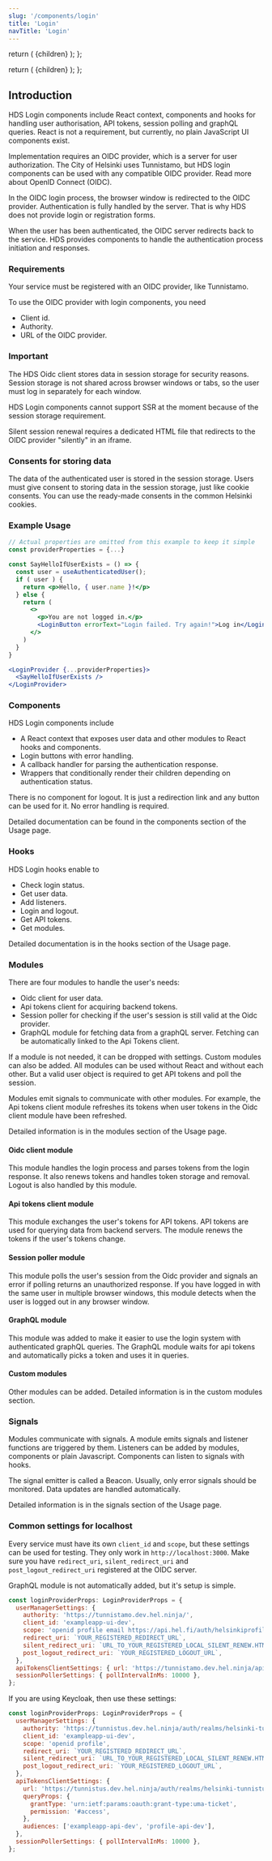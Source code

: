 ```yaml
---
slug: '/components/login'
title: 'Login'
navTitle: 'Login'
---
```




  return (
    <AnchorLink path="/components/login/usage" anchor={anchor}>
      {children}
    </AnchorLink>
  );
};

  return (
    <AnchorLink path="/components/login/api" anchor={anchor}>
      {children}
    </AnchorLink>
  );
};

## Introduction

HDS Login components include React context, components and hooks for handling user authorisation, API tokens, session polling and graphQL queries. React is not a requirement, but currently, no plain JavaScript UI components exist.

Implementation requires an OIDC provider, which is a server for user authorization. The City of Helsinki uses <ExternalLink href="https://github.com/City-of-Helsinki/tunnistamo">Tunnistamo</ExternalLink>, but HDS login components can be used with any compatible OIDC provider. Read more about <ExternalLink href="https://auth0.com/intro-to-iam/what-is-openid-connect-oidc">OpenID Connect (OIDC)</ExternalLink>.

In the OIDC login process, the browser window is redirected to the OIDC provider. Authentication is fully handled by the server. That is why HDS does not provide login or registration forms.

When the user has been authenticated, the OIDC server redirects back to the service. HDS provides components to handle the authentication process initiation and responses.

### Requirements

Your service must be registered with an OIDC provider, like Tunnistamo.

To use the OIDC provider with login components, you need

- Client id.
- Authority.
- URL of the OIDC provider.

### Important

The HDS <UsagePageAnchorLink>Oidc client</UsagePageAnchorLink> stores data in session storage for security reasons. Session storage is not shared across browser windows or tabs, so the user must log in separately for each window.

HDS Login components cannot support SSR at the moment because of the session storage requirement.

Silent session renewal requires a <UsagePageAnchorLink anchor="silent-renewal">dedicated HTML file</UsagePageAnchorLink> that redirects to the OIDC provider "silently" in an iframe.

### Consents for storing data

The data of the authenticated user is stored in the session storage. Users must give consent to storing data in the session storage, just like cookie consents.
You can use the ready-made consents in the <InternalLink href="/patterns/cookies/common-helsinki-cookies/#hds-login-component">common Helsinki cookies</InternalLink>.

### Example Usage

<PlaygroundPreview>

```jsx
// Actual properties are omitted from this example to keep it simple
const providerProperties = {...}

const SayHelloIfUserExists = () => {
  const user = useAuthenticatedUser();
  if ( user ) {
    return <p>Hello, { user.name }!</p>
  } else {
    return (
      <>
        <p>You are not logged in.</p>
        <LoginButton errorText="Login failed. Try again!">Log in</LoginButton>
      </>
    )
  }
}

<LoginProvider {...providerProperties}>
  <SayHelloIfUserExists />
</LoginProvider>

```

</PlaygroundPreview>

### Components

HDS Login components include

- A React context that exposes user data and other modules to React hooks and components.
- Login buttons with error handling.
- A callback handler for parsing the authentication response.
- Wrappers that conditionally render their children depending on authentication status.

There is no component for logout. It is just a redirection link and any button can be used for it. No error handling is required.

Detailed documentation can be found in the <UsagePageAnchorLink anchor="components">components section</UsagePageAnchorLink> of the <UsagePageAnchorLink anchor="usage">Usage page</UsagePageAnchorLink>.

### Hooks

HDS Login hooks enable to

- Check login status.
- Get user data.
- Add listeners.
- Login and logout.
- Get API tokens.
- Get modules.

Detailed documentation is in the <UsagePageAnchorLink anchor="oidc-client-hooks">hooks section</UsagePageAnchorLink> of the <UsagePageAnchorLink anchor="usage">Usage page</UsagePageAnchorLink>.

### Modules

There are four modules to handle the user's needs:

- <UsagePageAnchorLink>Oidc client</UsagePageAnchorLink> for user data.
- <UsagePageAnchorLink>Api tokens client</UsagePageAnchorLink> for acquiring backend tokens.
- <UsagePageAnchorLink>Session poller</UsagePageAnchorLink> for checking if the user's session is still valid at the Oidc
  provider.
- <UsagePageAnchorLink>GraphQL module</UsagePageAnchorLink> for fetching data from a graphQL server. Fetching can be automatically
  linked to the Api Tokens client.

If a module is not needed, it can be dropped with settings. <InternalLink href="/components/login/customisation">Custom modules</InternalLink> can also be added. All modules can be used without React and without each other. But a valid user object is required to get API tokens and poll the session.

Modules emit <UsagePageAnchorLink>signals</UsagePageAnchorLink> to communicate with other modules. For example, the <UsagePageAnchorLink anchor="api-tokens-client">Api tokens client module</UsagePageAnchorLink> refreshes its tokens when user tokens in the <UsagePageAnchorLink anchor="oidc-client">Oidc client module</UsagePageAnchorLink> have been refreshed.

Detailed information is in the <UsagePageAnchorLink anchor="modules">modules section</UsagePageAnchorLink> of the <UsagePageAnchorLink anchor="usage">Usage page</UsagePageAnchorLink>.

#### Oidc client module

This module handles the login process and parses tokens from the login response. It also renews tokens and handles token storage and removal. Logout is also handled by this module.

#### Api tokens client module

This module exchanges the user's tokens for API tokens. API tokens are used for querying data from backend servers. The module renews the tokens if the user's tokens change.

#### Session poller module

This module polls the user's session from the Oidc provider and signals an error if polling returns an unauthorized response. If you have logged in with the same user in multiple browser windows, this module detects when the user is logged out in any browser window.

#### GraphQL module

This module was added to make it easier to use the login system with authenticated graphQL queries. The GraphQL module waits for api tokens and automatically picks a token and uses it in queries.

#### Custom modules

Other modules can be added. Detailed information is in the <InternalLink href="/components/login/customisation">custom modules section</InternalLink>.

### Signals

Modules communicate with signals. A module emits signals and listener functions are triggered by them. Listeners can be added by modules, components or plain Javascript. Components can listen to signals with hooks.

The signal emitter is called a <ApiPageAnchorLink>Beacon</ApiPageAnchorLink>. Usually, only error signals should be monitored. Data updates are handled automatically.

Detailed information is in the <UsagePageAnchorLink anchor="signals">signals section</UsagePageAnchorLink> of the <UsagePageAnchorLink anchor="usage">Usage page</UsagePageAnchorLink>.

### Common settings for localhost

Every service must have its own `client_id` and `scope`, but these settings can be used for testing.
They only work in `http://localhost:3000`. Make sure you have `redirect_uri`, `silent_redirect_uri` and `post_logout_redirect_uri` registered at the OIDC server.

GraphQL module is not automatically added, but <ApiPageAnchorLink anchor="graphql-module">it's setup is simple</ApiPageAnchorLink>.

```js
const loginProviderProps: LoginProviderProps = {
  userManagerSettings: {
    authority: 'https://tunnistamo.dev.hel.ninja/',
    client_id: 'exampleapp-ui-dev',
    scope: 'openid profile email https://api.hel.fi/auth/helsinkiprofiledev https://api.hel.fi/auth/exampleappdev',
    redirect_uri: `YOUR_REGISTERED_REDIRECT_URL`,
    silent_redirect_uri: `URL_TO_YOUR_REGISTERED_LOCAL_SILENT_RENEW.HTML`,
    post_logout_redirect_uri: `YOUR_REGISTERED_LOGOUT_URL`,
  },
  apiTokensClientSettings: { url: 'https://tunnistamo.dev.hel.ninja/api-tokens/' },
  sessionPollerSettings: { pollIntervalInMs: 10000 },
};
```

If you are using Keycloak, then use these settings:

```js
const loginProviderProps: LoginProviderProps = {
  userManagerSettings: {
    authority: 'https://tunnistus.dev.hel.ninja/auth/realms/helsinki-tunnistus',
    client_id: 'exampleapp-ui-dev',
    scope: 'openid profile',
    redirect_uri: `YOUR_REGISTERED_REDIRECT_URL`,
    silent_redirect_uri: `URL_TO_YOUR_REGISTERED_LOCAL_SILENT_RENEW.HTML`,
    post_logout_redirect_uri: `YOUR_REGISTERED_LOGOUT_URL`,
  },
  apiTokensClientSettings: {
    url: 'https://tunnistus.dev.hel.ninja/auth/realms/helsinki-tunnistus/protocol/openid-connect/token',
    queryProps: {
      grantType: 'urn:ietf:params:oauth:grant-type:uma-ticket',
      permission: '#access',
    },
    audiences: ['exampleapp-api-dev', 'profile-api-dev'],
  },
  sessionPollerSettings: { pollIntervalInMs: 10000 },
};
```
